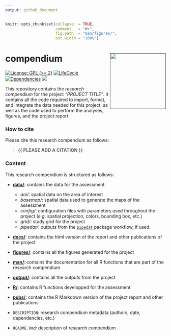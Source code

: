 ```yaml
---
output: github_document
---
```


<!-- README.md is generated from README.Rmd. Please edit that file -->


```r
knitr::opts_chunk$set(collapse  = TRUE,
                      comment   = "#>",
                      fig.path  = "man/figures/",
                      out.width = "100%")
```



# compendium <a href=''><img src='man/figures/logo.png' align="right" height="175" /></a>


<!-- badges: start -->
[![License: GPL (>= 2)](https://img.shields.io/badge/License-GPL%20%28%3E%3D%202%29-blue.svg)](https://choosealicense.com/licenses/gpl-2.0/)
[![LifeCycle](https://img.shields.io/badge/lifecycle-experimental-orange)](https://lifecycle.r-lib.org/articles/stages.html#experimental)
[![Dependencies](https://img.shields.io/badge/dependencies-2/70-green?style=flat)](#)
![](https://img.shields.io/badge/status-preliminary-blue.svg)
<!-- badges: end -->

This repository contains the *research compendium* for the project *"PROJECT TITLE"*. It contains all the code required to import, format, and integrate the data needed for this project, as well as the code used to perform the analyses, figures, and the project report. 


### How to cite

Please cite this research compendium as follows: 

> **{{ PLEASE ADD A CITATION }}**



### Content

This research compendium is structured as follows: 

- [**data/**](https://github.com/user/repo/tree/main/data): contains the data for the assessment.
  - *aoi/*: spatial data on the area of interest
  - *basemap/*: spatial data used to generate the maps of the assessment
  - *config/*: configuration files with parameters used throughout the project (*e.g.* spatial projection, colors, bounding box, etc.)
  - *grid/*: study grid for the project
  - *pipedat/*: outputs from the [`pipedat`](https://github.com/Ecosystem-Assessments/pipedat) package workflow, if used.


- [**docs/**](https://github.com/user/repo/tree/main/docs): contains the html version of the report and other publications of the project

- [**figures/**](https://github.com/user/repo/tree/main/figures): contains all the figures generated for the project 

- [**man/**](https://github.com/user/repo/tree/main/man): contains the documentation for all R functions that are part of the research compendium

- [**output/**](https://github.com/user/repo/tree/main/output): contains all the outputs from the project

- [**R/**](https://github.com/user/repo/tree/main/R): contains R functions developped for the assessment
  
- [**pubs/**](https://github.com/user/repo/tree/main/report): contains the R Markdown version of the project report and other publications

- `DESCRIPTION`: research compendium metadata (authors, date, dependencies, etc.)
- `README.Rmd`: description of research compendium
